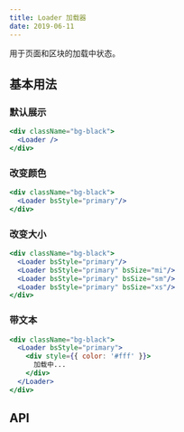```yaml
---
title: Loader 加载器
date: 2019-06-11
---
```

用于页面和区块的加载中状态。

## 基本用法

### 默认展示
```jsx
<div className="bg-black">
  <Loader />
</div>
```
### 改变颜色
```jsx
<div className="bg-black">
  <Loader bsStyle="primary"/>
</div>
```

### 改变大小
```jsx
<div className="bg-black">
  <Loader bsStyle="primary"/>
  <Loader bsStyle="primary" bsSize="mi"/>
  <Loader bsStyle="primary" bsSize="sm"/>
  <Loader bsStyle="primary" bsSize="xs"/>
</div>
```
### 带文本
```jsx
<div className="bg-black">
  <Loader bsStyle="primary">
    <div style={{ color: '#fff' }}>
      加载中...
    </div>
  </Loader>
</div>
```

## API
